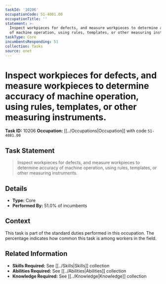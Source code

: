 ```yaml
---
taskId: '10206'
occupationCode: 51-4081.00
occupationTitle: ''
statement: >-
  Inspect workpieces for defects, and measure workpieces to determine accuracy
  of machine operation, using rules, templates, or other measuring instruments.
taskType: Core
incumbentsResponding: 51
collection: Tasks
source: onet
---
```

# Inspect workpieces for defects, and measure workpieces to determine accuracy of machine operation, using rules, templates, or other measuring instruments.

**Task ID:** 10206
**Occupation:** [[../Occupations|Occupation]] with code `51-4081.00`

## Task Statement

> Inspect workpieces for defects, and measure workpieces to determine accuracy of machine operation, using rules, templates, or other measuring instruments.

## Details

- **Type:** Core
- **Performed By:** 51.0% of incumbents

## Context

This task is part of the standard duties performed in this occupation. The percentage indicates how common this task is among workers in the field.

## Related Information

- **Skills Required:** See [[../Skills|Skills]] collection
- **Abilities Required:** See [[../Abilities|Abilities]] collection
- **Knowledge Required:** See [[../Knowledge|Knowledge]] collection

